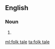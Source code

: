 ==English==

===Noun===
{{en-noun|head=[[folk]] [[tale]]}}

# {{alternative spelling of|folktale|lang=en}}

[[ml:folk tale]]
[[ta:folk tale]]